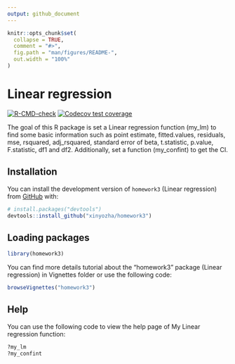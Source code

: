 ```yaml
---
output: github_document
---
```


<!-- README.md is generated from README.Rmd. Please edit that file -->

```r
knitr::opts_chunk$set(
  collapse = TRUE,
  comment = "#>",
  fig.path = "man/figures/README-",
  out.width = "100%"
)
```

# Linear regression

<!-- badges: start -->
[![R-CMD-check](https://github.com/xinyozha/homework3/actions/workflows/R-CMD-check.yaml/badge.svg)](https://github.com/xinyozha/homework3/actions/workflows/R-CMD-check.yaml)
[![Codecov test coverage](https://codecov.io/gh/xinyozha/homework3/branch/main/graph/badge.svg)](https://app.codecov.io/gh/xinyozha/homework3?branch=main)
<!-- badges: end -->

The goal of this R package is set a Linear regression function (my_lm) to find some basic information such as point estimate, fitted.values, residuals, mse, rsquared, adj_rsquared, standard error of beta, t.statistic, p.value, F.statistic, df1 and df2. Additionally, set a function (my_confint) to get the CI.

## Installation

You can install the development version of  `homework3` (Linear regression) from [GitHub](https://github.com/) with:

``` r
# install.packages("devtools")
devtools::install_github("xinyozha/homework3")
```

## Loading packages

```r
library(homework3)
```

You can find more details tutorial about the "homework3" package (Linear regression) in Vignettes folder or use the following code:

```r
browseVignettes("homework3")
```

## Help
You can use the following code to view the help page of My Linear regression function:
```r
?my_lm
?my_confint
```


